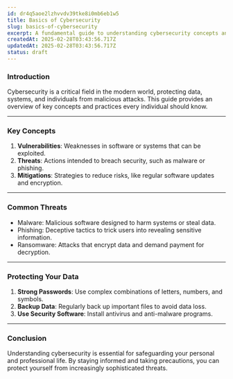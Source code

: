 ```yaml
---
id: dr4q5aoe2lzhvvdv39tke8i0mb6eb1w5
title: Basics of Cybersecurity
slug: basics-of-cybersecurity
excerpt: A fundamental guide to understanding cybersecurity concepts and practices.
createdAt: 2025-02-28T03:43:56.717Z
updatedAt: 2025-02-28T03:43:56.717Z
status: draft
---
```


### Introduction

Cybersecurity is a critical field in the modern world, protecting data, systems, and individuals from malicious attacks. This guide provides an overview of key concepts and practices every individual should know.

---

### Key Concepts

1. **Vulnerabilities**: Weaknesses in software or systems that can be exploited.
2. **Threats**: Actions intended to breach security, such as malware or phishing.
3. **Mitigations**: Strategies to reduce risks, like regular software updates and encryption.

---

### Common Threats

- Malware: Malicious software designed to harm systems or steal data.
- Phishing: Deceptive tactics to trick users into revealing sensitive information.
- Ransomware: Attacks that encrypt data and demand payment for decryption.

---

### Protecting Your Data

1. **Strong Passwords**: Use complex combinations of letters, numbers, and symbols.
2. **Backup Data**: Regularly back up important files to avoid data loss.
3. **Use Security Software**: Install antivirus and anti-malware programs.

---

### Conclusion

Understanding cybersecurity is essential for safeguarding your personal and professional life. By staying informed and taking precautions, you can protect yourself from increasingly sophisticated threats.

